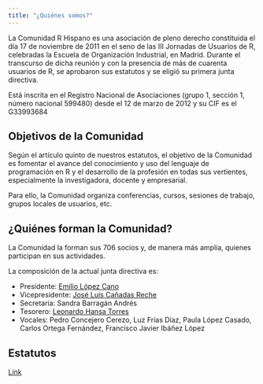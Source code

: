 ```yaml
---
title: "¿Quiénes somos?"
---
```


La Comunidad R Hispano es una asociación de pleno derecho constituida el día 17 de noviembre de 2011 en el seno de las III Jornadas de Usuarios de R, celebradas la Escuela de Organización Industrial, en Madrid. Durante el transcurso de dicha reunión y con la presencia de más de cuarenta usuarios de R, se aprobaron sus estatutos y se eligió su primera junta directiva.

Está inscrita en el Registro Nacional de Asociaciones (grupo 1, sección 1, número nacional 599480) desde el 12 de marzo de 2012 y su CIF es el G33993684

## Objetivos de la Comunidad
Según el artículo quinto de nuestros estatutos, el objetivo de la Comunidad es fomentar el avance del conocimiento y uso del lenguaje de programación en R y el desarrollo de la profesión en todas sus vertientes, especialmente la investigadora, docente y empresarial.

Para ello, la Comunidad organiza conferencias, cursos, sesiones de trabajo, grupos locales de usuarios, etc.

## ¿Quiénes forman la Comunidad?
La Comunidad la forman sus 706 socios y, de manera más amplia, quienes participan en sus actividades.

La composición de la actual junta directiva es:

* Presidente: [Emilio López Cano](https://www.lcano.com/public/es/)
* Vicepresidente: [José Luis Cañadas Reche](https://muestrear-no-es-pecado.netlify.app/)
* Secretaria: Sandra Barragán Andrés
* Tesorero: [Leonardo Hansa Torres](https://leonardohansa.com/)
* Vocales:  Pedro Concejero Cerezo, Luz Frías Díaz, Paula López Casado,  Carlos Ortega Fernández, Francisco Javier Ibáñez López

## Estatutos                                       
[Link](doc_comunidad/Estatutos-R-es_v2.pdf)
